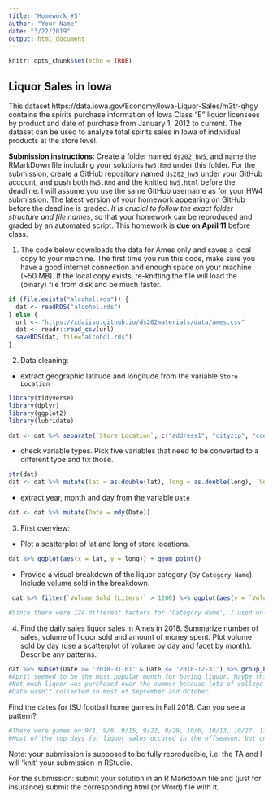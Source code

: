 ---
title: 'Homework #5'
author: "Your Name"
date: "3/22/2019"
output: html_document
---

```{r setup, include=FALSE}
knitr::opts_chunk$set(echo = TRUE)
```

## Liquor Sales in Iowa

This dataset https://data.iowa.gov/Economy/Iowa-Liquor-Sales/m3tr-qhgy contains the spirits purchase information of Iowa Class "E" liquor licensees by product and date of purchase from January 1, 2012 to current. The dataset can be used to analyze total spirits sales in Iowa of individual products at the store level.

**Submission instructions**: Create a folder named `ds202_hw5`, and name the RMarkDown file including your solutions `hw5.Rmd` under this folder. For the submission, create a GitHub repository named `ds202_hw5` under your GitHub account, and push both `hw5.Rmd` and the knitted `hw5.html` before the deadline. I will assume you use the same GitHub username as for your HW4 submission. The latest version of your homework appearing on GitHub before the deadline is graded. *It is crucial to follow the exact folder structure and file names*, so that your homework can be reproduced and graded by an automated script. This homework is **due on April 11** before class.

1. The code below downloads the data for Ames only and saves a local copy to your machine. The first time you run this code, make sure you have a good internet connection and enough space on your machine (~50 MB). If the local copy exists, re-knitting the file will load the (binary) file from disk and be much faster. 
```{r, cache=TRUE}
if (file.exists("alcohol.rds")) {
  dat <- readRDS("alcohol.rds")
} else {
  url <- "https://xdaiisu.github.io/ds202materials/data/ames.csv"
  dat <- readr::read_csv(url)
  saveRDS(dat, file="alcohol.rds")
} 
```
2. Data cleaning: 
  - extract geographic latitude and longitude from the variable `Store Location`
```{r}
library(tidyverse)
library(dplyr)
library(ggplot2)
library(lubridate)
```

```{r}
dat <- dat %>% separate(`Store Location`, c("address1", "cityzip", "coords"), sep = "\n") %>% select(-address1, -cityzip) %>% mutate(coords = gsub("[()]", "", coords)) %>% separate(coords, c("lat", "long"), sep = ",") 
```

  - check variable types. Pick five variables that need to be converted to a different type and fix those. 
```{r}
str(dat)
dat <- dat %>% mutate(lat = as.double(lat), long = as.double(long), `Vendor Number` = as.double(`Vendor Number`), County = as.factor(County), City = as.factor(City))
```

  - extract year, month and day from the variable `Date`
```{r}
dat <- dat %>% mutate(Date = mdy(Date))
```

3. First overview:
  - Plot a scatterplot of lat and long of store locations. 
```{r}
dat %>% ggplot(aes(x = lat, y = long)) + geom_point()
```

  - Provide a visual breakdown of the liquor category (by `Category Name`). Include volume sold in the breakdown.
```{r}
 dat %>% filter(`Volume Sold (Liters)` > 1200) %>% ggplot(aes(y = `Volume Sold (Liters)`)) + geom_boxplot() + facet_wrap(~`Category Name`)

#Since there were 124 different factors for 'Category Name', I used only the ones that sold at least 1200 liters.
```

4. Find the daily sales liquor sales in Ames in 2018. Summarize number of sales, volume of liquor sold and amount of money spent. Plot volume sold by day (use a scatterplot of volume by day and facet by month). Describe any patterns.
```{r}
dat %>% subset(Date >= '2018-01-01' & Date <= '2018-12-31') %>% group_by(Date) %>% summarize(Sales = sum(`Bottles Sold`), LitersSold = sum(`Volume Sold (Liters)`), MoneySpent = sum(`Sale (Dollars)`)) %>% ggplot(aes(x = Date, y = LitersSold)) + geom_line()
#April seemed to be the most popular month for buying liquor. Maybe this was due to finals coming soon. Who knows?
#Not much liquor was purchased over the summer because lots of college students went home for the summer.
#Data wasn't collected in most of September and October.
```

Find the dates for ISU football home games in Fall 2018. Can you see a pattern? 
```{r}
#There were games on 9/1, 9/8, 9/15, 9/22, 9/29, 10/6, 10/13, 10/27, 11/3, 11/10, 11/17, 11/24, 12/1, and 12/28.
#Most of the top days for liquor sales occured in the offseason, but on 11/14 and 11/28 there were lots of sales. Those were right before the Texas and Drake football games.
```



Note: your submission is supposed to be fully reproducible, i.e. the TA and I will 'knit' your submission in RStudio. 


For the submission: submit your solution in an R Markdown file and (just for insurance) submit the corresponding html (or Word) file with it. 
